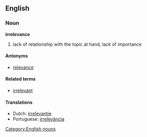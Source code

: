 ==English==
===Noun===
'''irrelevance'''
#lack of relationship with the topic at hand, lack of importance

====Antonyms====
*[[relevance]]

====Related terms====
*[[irrelevant]]

====Translations====
*Dutch: [[irrelevantie]]
*Portuguese: [[irrelevância]]

[[Category:English nouns]]